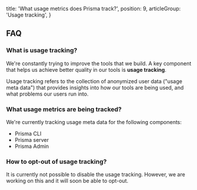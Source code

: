   title: 'What usage metrics does Prisma track?',
  position: 9,
  articleGroup: 'Usage tracking',
}

## FAQ

### What is usage tracking?

We're constantly trying to improve the tools that we build. A key component that helps us achieve better quality in our tools is **usage tracking**.

Usage tracking refers to the collection of anonymized user data ("usage meta data") that provides insights into how our tools are being used, and what problems our users run into.

### What usage metrics are being tracked?

We're currently tracking usage meta data for the following components:

- Prisma CLI
- Prisma server
- Prisma Admin

### How to opt-out of usage tracking?

It is currently not possible to disable the usage tracking. However, we are working on this and it will soon be able to opt-out.